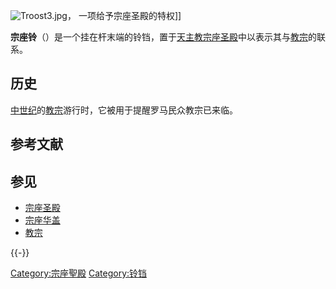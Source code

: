 {{Unreferenced|time=2020-02-21T19:38:37+00:00}}
[[Image:Troost3.jpg|thumb]]， 一项给予宗座圣殿的特权]]

'''宗座铃'''（{{lang-la|Tintinnabulum}}）是一个挂在杆末端的铃铛，置于[[天主教|天主教]][[宗座圣殿|宗座圣殿]]中以表示其与[[教宗|教宗]]的联系。

==历史==
[[中世纪|中世纪]]的[[教宗|教宗]]游行时，它被用于提醒罗马民众教宗已来临。

== 参考文献 ==
{{Reflist}}

== 参见 ==
* [[宗座圣殿|宗座圣殿]]
* [[宗座华盖|宗座华盖]]
* [[教宗|教宗]]

{{-}}
{{教宗相关}}

[[Category:宗座聖殿|Category:宗座聖殿]]
[[Category:铃铛|Category:铃铛]]